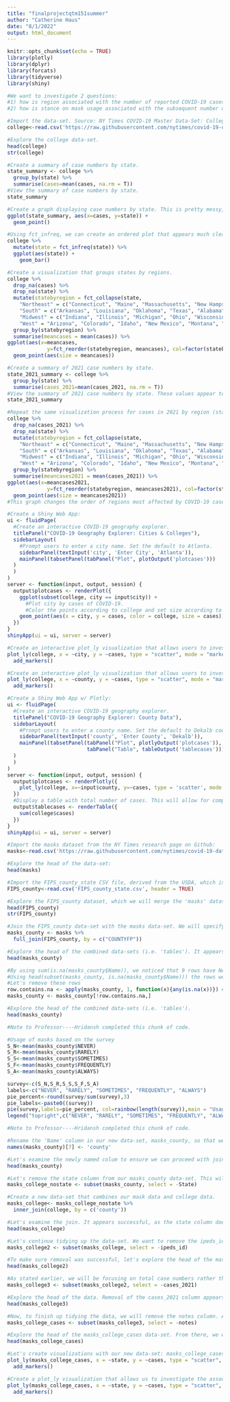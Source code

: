 ```yaml
---
title: "finalprojectqtm151summer"
author: "Catherine Haus"
date: "8/1/2022"
output: html_document
---
```


```r
knitr::opts_chunk$set(echo = TRUE)
library(plotly)
library(dplyr)
library(forcats)
library(tidyverse)
library(shiny)
```

```r
#We want to investigate 2 questions: 
#1) how is region associated with the number of reported COVID-19 cases, AND
#2) how is stance on mask usage associated with the subsequent number of cases in a given area?

#Import the data-set. Source: NY Times COVID-19 Master Data-Set: College Data-Set.
college<-read.csv('https://raw.githubusercontent.com/nytimes/covid-19-data/master/colleges/colleges.csv')

#Explore the college data-set.
head(college)
str(college)
```

```r
#Create a summary of case numbers by state.
state_summary <- college %>%
  group_by(state) %>%
  summarise(cases=mean(cases, na.rm = T))
#View the summary of case numbers by state.
state_summary
```

```r
#Create a graph displaying case numbers by state. This is pretty messy, so we will tidy it up.
ggplot(state_summary, aes(x=cases, y=state)) +
  geom_point()
```

```r
#Using fct_infreq, we can create an ordered plot that appears much cleaner; however, we still need to clean up the legend. 
college %>%
  mutate(state = fct_infreq(state)) %>%
  ggplot(aes(state)) +
    geom_bar()
```

```r
#Create a visualization that groups states by regions.
college %>%
  drop_na(cases) %>%
  drop_na(state) %>%
  mutate(statebyregion = fct_collapse(state,
    "Northeast" = c("Connecticut", "Maine", "Massachusetts", "New Hampshire", "Rhode Island", "Vermont", "New York", "Pennsylvania", "New Jersey", "Delaware"),
    "South" = c("Arkansas", "Louisiana", "Oklahoma", "Texas", "Alabama", "Kentucky", "Mississippi", "Tennessee", "Washington, D.C.", "Florida", "Georgia", "Maryland", "North Carolina", "South Carolina", "West Virginia", "Virginia"),
    "Midwest" = c("Indiana", "Illinois", "Michigan", "Ohio", "Wisconsin", "Iowa", "Nebraska", "Kansas", "North Dakota", "Minnesota", "South Dakota", "Missouri"),
    "West" = "Arizona", "Colorado", "Idaho", "New Mexico", "Montana", "Utah", "Nevada", "Wyoming", "Alaska", "California", "Hawaii", "Oregon", "Washington")) %>%    
  group_by(statebyregion) %>%
  summarise(meancases = mean(cases)) %>%
ggplot(aes(x=meancases, 
             y=fct_reorder(statebyregion, meancases), col=factor(statebyregion))) +
  geom_point(aes(size = meancases))
```

```r
#Create a summary of 2021 case numbers by state.
state_2021_summary <- college %>%
  group_by(state) %>%
  summarise(cases_2021=mean(cases_2021, na.rm = T))
#View the summary of 2021 case numbers by state. These values appear to be lower and less comprehensive than the values in the case variable. When examining information about the NY Times data set, authors outline that 'cases' include all cases between 2020-2021 that were recorded as data points; furthermore, 'cases_2021' include all cases recorded as data points after January 1st, 2021. For this reason, we will rely on the 'cases' variable. 
state_2021_summary
```

```r
#Repeat the same visualization process for cases in 2021 by region (states and territories in the U.S.).
college %>%
  drop_na(cases_2021) %>%
  drop_na(state) %>%
  mutate(statebyregion = fct_collapse(state,
    "Northeast" = c("Connecticut", "Maine", "Massachusetts", "New Hampshire", "Rhode Island", "Vermont", "New York", "Pennsylvania", "New Jersey", "Delaware"),
    "South" = c("Arkansas", "Louisiana", "Oklahoma", "Texas", "Alabama", "Kentucky", "Mississippi", "Tennessee", "Washington, D.C.", "Florida", "Georgia", "Maryland", "North Carolina", "South Carolina", "West Virginia", "Virginia"),
    "Midwest" = c("Indiana", "Illinois", "Michigan", "Ohio", "Wisconsin", "Iowa", "Nebraska", "Kansas", "North Dakota", "Minnesota", "South Dakota", "Missouri"),
    "West" = "Arizona", "Colorado", "Idaho", "New Mexico", "Montana", "Utah", "Nevada", "Wyoming", "Alaska", "California", "Hawaii", "Oregon", "Washington")) %>%    
  group_by(statebyregion) %>%
  summarise(meancases2021 = mean(cases_2021)) %>%
ggplot(aes(x=meancases2021, 
             y=fct_reorder(statebyregion, meancases2021), col=factor(statebyregion))) +
  geom_point(aes(size = meancases2021))
#This graph changes the order of regions most affected by COVID-19 case numbers. Here, we see the Midwest underneath the South and Northeast. West is still the region most affected, which makes sense given it reported the highest number of cases between 2020-2021. Because we believe the 'cases' variable to be more representative than the 'cases_2021' variable, we will proceed using the 'cases' variable for the remainder of our analysis; however, it's important to compare both using visualizations and note the differences.
```

```r
#Create a Shiny Web App:
ui <- fluidPage(
  #Create an interactive COVID-19 geography explorer.
  titlePanel("COVID-19 Geography Explorer: Cities & Colleges"),
  sidebarLayout(
    #Prompt users to enter a city name. Set the default to Atlanta.
    sidebarPanel(textInput('city', 'Enter City', 'Atlanta')),
    mainPanel(tabsetPanel(tabPanel("Plot", plotOutput('plotcases')))
  )
  )
)
server <- function(input, output, session) {
  output$plotcases <- renderPlot({
    ggplot(subset(college, city == input$city)) +
      #Plot city by cases of COVID-19.
      #Color the points according to college and set size according to number of cases.
    geom_point(aes(x = city, y = cases, color = college, size = cases))
  })
}
shinyApp(ui = ui, server = server)
```

```r
#Create an interactive plot_ly visualization that allows users to investigate case numbers by city.
plot_ly(college, x = ~city, y = ~cases, type = "scatter", mode = "markers", color = ~state) %>%
  add_markers()
```

```r
#Create an interactive plot_ly visualization that allows users to investigate case numbers by county.
plot_ly(college, x = ~county, y = ~cases, type = "scatter", mode = "markers", color = ~state) %>%
  add_markers()
```

```r
#Create a Shiny Web App w/ Plotly:
ui <- fluidPage(
  #Create an interactive COVID-19 geography explorer.
  titlePanel("COVID-19 Geography Explorer: County Data"),
  sidebarLayout(
    #Prompt users to enter a county name. Set the default to Dekalb county
    sidebarPanel(textInput('county', 'Enter County', 'Dekalb')),
    mainPanel(tabsetPanel(tabPanel("Plot", plotlyOutput('plotcases')),
                          tabPanel("Table", tableOutput('tablecases')))
  )
  )
)
server <- function(input, output, session) {
  output$plotcases <- renderPlotly({
    plot_ly(college, x=~input$county, y=~cases, type = 'scatter', mode = 'markers')
  })
  #Display a table with total number of cases. This will allow for comparison between number of cases per county vs. total number of cases. 
  output$tablecases <- renderTable({
    sum(college$cases)
  })
}
shinyApp(ui = ui, server = server)
```

```r
#Import the masks dataset from the NY Times research page on Github:
masks<-read.csv('https://raw.githubusercontent.com/nytimes/covid-19-data/master/mask-use/mask-use-by-county.csv', header = TRUE)

#Explore the head of the data-set:
head(masks)
```

```r
#Import the FIPS_county_state CSV file, derived from the USDA, which is the source that NY Times used to obtain the data for their "COUNTYFP" column in the 'masks' data-set. Here is the link to the USDA source: https://www.nrcs.usda.gov/wps/portal/nrcs/detail/national/home/?cid=nrcs143_013697
FIPS_county<-read.csv('FIPS_county_state.csv', header = TRUE)

#Explore the FIPS_county dataset, which we will merge the 'masks' dataset with. 
head(FIPS_county)
str(FIPS_county)
```

```r
#Join the FIPS_county data-set with the masks data-set. We will specify the verb 'inner' for our join in order to retain only matching observations (when it comes to the COUNTYFP column).
masks_county <- masks %>%
  full_join(FIPS_county, by = c("COUNTYFP"))

#Explore the head of the combined data-sets (i.e. 'tables'). It appears the join was successful.
head(masks_county)
```

```r
#By using sum(is.na(masks_county$Name)), we noticed that 9 rows have NA values in Name column
#Using head(subset(masks_county, is.na(masks_county$Name))) the rows were checked. The Name and State, both are missing for these rows but there is data in all the columns pertaining to Masks dataset.
#Let's remove these rows
row.contains.na <- apply(masks_county, 1, function(x){any(is.na(x))}) #sum(row.contains.na)
masks_county <- masks_county[!row.contains.na,]

#Explore the head of the combined data-sets (i.e. 'tables').
head(masks_county)

#Note to Professor----Hridansh completed this chunk of code.
```


```r
#Usage of masks based on the survey
S_N<-mean(masks_county$NEVER)
S_R<-mean(masks_county$RARELY)
S_S<-mean(masks_county$SOMETIMES)
S_F<-mean(masks_county$FREQUENTLY)
S_A<-mean(masks_county$ALWAYS)

survey<-c(S_N,S_R,S_S,S_F,S_A)
labels<-c("NEVER", "RARELY", "SOMETIMES", "FREQUENTLY", "ALWAYS")
pie_percent<-round(survey/sum(survey),3)
pie_labels<-paste0((survey))
pie(survey,labels=pie_percent, col=rainbow(length(survey)),main = "Usage of Masks")
legend("topright",c("NEVER", "RARELY", "SOMETIMES", "FREQUENTLY", "ALWAYS"),cex=0.8, fill=rainbow(length(survey)))

#Note to Professor----Hridansh completed this chunk of code.
```

```r
#Rename the 'Name' column in our new data-set, masks_county, so that we can join it with the college data-set.
names(masks_county)[7] <- 'county'

#Let's examine the newly named colum to ensure we can proceed with joining masks_county to the college data-set. It looks good!
head(masks_county)
```

```r
#Let's remove the state column from our masks_county data-set. This will avoid any errors when joining it to our college data-set.
masks_college_nostate <- subset(masks_county, select = -State)

#Create a new data-set that combines our mask data and college data. 
masks_college<- masks_college_nostate %>%
  inner_join(college, by = c('county'))

#Let's examine the join. It appears successful, as the state column does not appear to contain errors.
head(masks_college)
```

```r
#Let's continue tidying up the data-set. We want to remove the ipeds_id column as it only proves the colleges in our data-set are nationally registered. It is not needed for this analysis.
masks_college2 <- subset(masks_college, select = -ipeds_id)

#To make sure removal was successful, let's explore the head of the masks_college2 data-set. It appears correct.
head(masks_college2)
```

```r
#As stated earlier, we will be focusing on total case numbers rather than 2021 cases for the remainder of our analysis. Let's remove this column as well.
masks_college3 <- subset(masks_college2, select = -cases_2021)

#Explore the head of the data. Removal of the cases_2021 column appears successful.
head(masks_college3)

#Now, to finish up tidying the data, we will remove the notes column. Although the notes are helpful, it does not contain any information we need to perform further analysis.
masks_college_cases <- subset(masks_college3, select = -notes)

#Explore the head of the masks_college_cases data-set. From there, we will perform our analysis and create visualizations. 
head(masks_college_cases)
```

```r
#Let's create visualizations with our new data-set: masks_college_cases. We will first use plot_ly to eye-ball if there is a relationship or association between a state reporting 'frequent' mask usage and the number of cases reported in that state.
plot_ly(masks_college_cases, x = ~state, y = ~cases, type = "scatter", mode = "markers", color = ~FREQUENTLY) %>%
  add_markers()
```

```r
#Create a plot_ly visualization that allows us to investigate the association between case numbers in a state and reportedly never wearing masks. The states with low case numbers but high tendency not to wear masks appear to have lower populations, which is something useful to look into if further analysis is conducted on the topic.
plot_ly(masks_college_cases, x = ~state, y = ~cases, type = "scatter", mode = "markers", color = ~NEVER) %>%
  add_markers()
```

